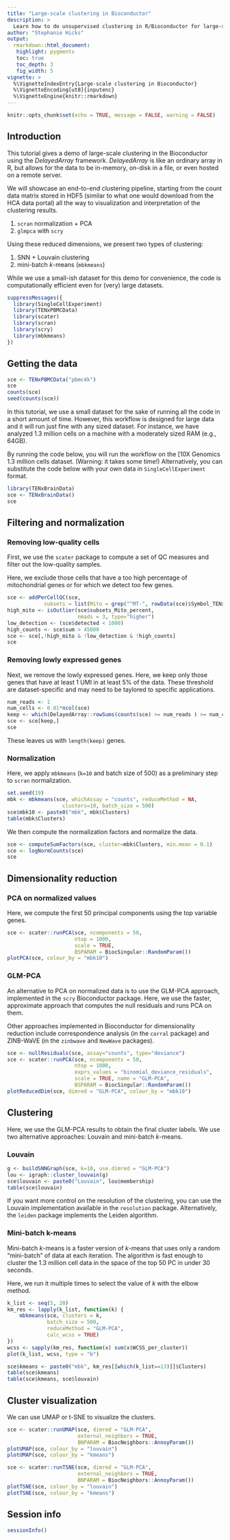 ```yaml
---
title: "Large-scale clustering in Bioconductor"
description: >
  Learn how to do unsupervised clustering in R/Bioconductor for large-scale data.
author: "Stephanie Hicks"
output:
  rmarkdown::html_document:
   highlight: pygments
   toc: true
   toc_depth: 3
   fig_width: 5
vignette: >
  %\VignetteIndexEntry{Large-scale clustering in Bioconductor}
  %\VignetteEncoding[ut8]{inputenc}
  %\VignetteEngine{knitr::rmarkdown}
---
```



```r
knitr::opts_chunk$set(echo = TRUE, message = FALSE, warning = FALSE)
```

## Introduction

This tutorial gives a demo of large-scale clustering in the Bioconductor using the *DelayedArray* framework. 
*DelayedArray* is like an ordinary array in R, but allows for the data to be in-memory, on-disk in a file, or even hosted on a remote server. 

We will showcase an end-to-end clustering pipeline, starting from the count data matrix stored in HDF5 (similar to what one would download from the HCA data portal) all the way to visualization and interpretation of the clustering results.

1. `scran` normalization + PCA
2. `glmpca` with `scry`

Using these reduced dimensions, we present two types of clustering: 

1. SNN + Louvain clustering
2. mini-batch _k_-means (`mbkmeans`)

While we use a small-ish dataset for this demo for convenience, the code is computationally efficient even for (very) large datasets.

```r
suppressMessages({
  library(SingleCellExperiment)
  library(TENxPBMCData)
  library(scater)
  library(scran)
  library(scry)
  library(mbkmeans)
})
```

## Getting the data

```r
sce <- TENxPBMCData("pbmc4k")
sce
counts(sce)
seed(counts(sce))
```

In this tutorial, we use a small dataset for the sake of running all the code in a short amount of time. However, this workflow is designed for large data and it will run just fine with any sized dataset. For instance, we have analyzed 1.3 million cells on a machine with a moderately sized RAM (e.g., 64GB).

By running the code below, you will run the workflow on the [10X Genomics 1.3 million cells dataset. (Warning: it takes some time!) Alternatively, you can substitute the code below with your own data in `SingleCellExperiment` format.

```r
library(TENxBrainData)
sce <- TENxBrainData()
sce
```

## Filtering and normalization

### Removing low-quality cells

First, we use the `scater` package to compute a set of 
QC measures and filter out the low-quality samples.

Here, we exclude those cells that have a too high percentage of mitochondrial genes or for which we detect too few genes.

```r
sce <- addPerCellQC(sce, 
            subsets = list(Mito = grep("^MT-", rowData(sce)$Symbol_TENx)))
high_mito <- isOutlier(sce$subsets_Mito_percent, 
                       nmads = 3, type="higher")
low_detection <- (sce$detected < 1000)
high_counts <- sce$sum > 45000
sce <- sce[,!high_mito & !low_detection & !high_counts]
sce
```

### Removing lowly expressed genes

Next, we remove the lowly expressed genes. Here, 
we keep only those genes that have at least 1 UMI 
in at least 5% of the data. These threshold are
dataset-specific and may need to be taylored to 
specific applications.

```r
num_reads <- 1
num_cells <- 0.01*ncol(sce)
keep <- which(DelayedArray::rowSums(counts(sce) >= num_reads ) >= num_cells)
sce <- sce[keep,]
sce
```

These leaves us with `length(keep)` genes.

### Normalization

Here, we apply `mbkmeans` (`k=10` and batch size of 500) as a preliminary step to `scran` normalization.

```r
set.seed(19)
mbk <- mbkmeans(sce, whichAssay = "counts", reduceMethod = NA,
                  clusters=10, batch_size = 500)
sce$mbk10 <- paste0("mbk", mbk$Clusters)
table(mbk$Clusters)
```

We then compute the normalization factors and normalize the data.

```r
sce <- computeSumFactors(sce, cluster=mbk$Clusters, min.mean = 0.1)
sce <- logNormCounts(sce)
sce
```

## Dimensionality reduction

### PCA on normalized values

Here, we compute the first 50 principal components using the top variable genes.

```r
sce <- scater::runPCA(sce, ncomponents = 50,
                      ntop = 1000,
                      scale = TRUE,
                      BSPARAM = BiocSingular::RandomParam())
plotPCA(sce, colour_by = "mbk10")
```

### GLM-PCA

An alternative to PCA on normalized data is to use the GLM-PCA approach, implemented in the `scry` Bioconductor package. Here, we use the faster, approximate approach that computes the null residuals and runs PCA on them.

Other approaches implemented in Bioconductor for dimensionality reduction include correspondence analysis (in the `corral` package) and ZINB-WaVE (in the `zinbwave` and `NewWave` packages).

```r
sce <- nullResiduals(sce, assay="counts", type="deviance")
sce <- scater::runPCA(sce, ncomponents = 50,
                      ntop = 1000,
                      exprs_values = "binomial_deviance_residuals",
                      scale = TRUE, name = "GLM-PCA",
                      BSPARAM = BiocSingular::RandomParam())
plotReducedDim(sce, dimred = "GLM-PCA", colour_by = "mbk10")
```

## Clustering

Here, we use the GLM-PCA results to obtain the final cluster labels. We use two alternative approaches: Louvain and mini-batch _k_-means.

### Louvain

```r
g <- buildSNNGraph(sce, k=10, use.dimred = "GLM-PCA")
lou <- igraph::cluster_louvain(g)
sce$louvain <- paste0("Louvain", lou$membership)
table(sce$louvain)
```

If you want more control on the resolution of the clustering, you can use the Louvain implementation available in the `resolution` package. Alternatively, the `leiden` package implements the Leiden algorithm.

### Mini-batch k-means

Mini-batch $k$-means is a faster version of $k$-means that uses only a random "mini-batch" of data at each iteration. The algorithm is fast enough to cluster the 1.3 million cell data in the space of the top 50 PC in under 30 seconds.

Here, we run it multiple times to select the value of $k$ with the elbow method.

```r
k_list <- seq(5, 20)
km_res <- lapply(k_list, function(k) {
    mbkmeans(sce, clusters = k, 
             batch_size = 500,
             reduceMethod = "GLM-PCA",
             calc_wcss = TRUE)
})
wcss <- sapply(km_res, function(x) sum(x$WCSS_per_cluster))
plot(k_list, wcss, type = "b")
```

```r
sce$kmeans <- paste0("mbk", km_res[[which(k_list==13)]]$Clusters)
table(sce$kmeans)
table(sce$kmeans, sce$louvain)
```

## Cluster visualization

We can use UMAP or t-SNE to visualize the clusters.

```r
sce <- scater::runUMAP(sce, dimred = "GLM-PCA", 
                       external_neighbors = TRUE,
                       BNPARAM = BiocNeighbors::AnnoyParam())
plotUMAP(sce, colour_by = "louvain")
plotUMAP(sce, colour_by = "kmeans")
```

```r
sce <- scater::runTSNE(sce, dimred = "GLM-PCA", 
                       external_neighbors = TRUE,
                       BNPARAM = BiocNeighbors::AnnoyParam())
plotTSNE(sce, colour_by = "louvain")
plotTSNE(sce, colour_by = "kmeans")
```


## Session info 
```r
sessionInfo()
```

